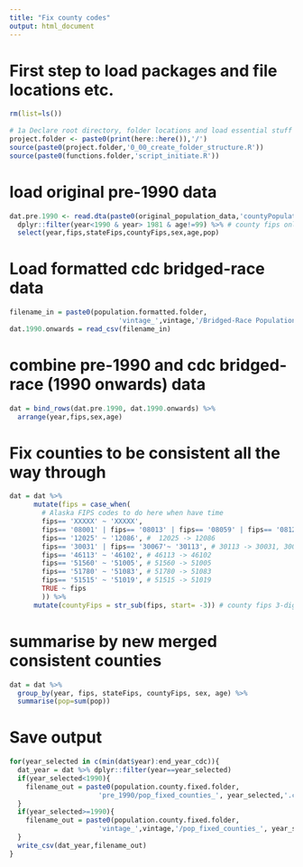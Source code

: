 ```yaml
---
title: "Fix county codes"
output: html_document
---
```


# First step to load packages and file locations etc.
```r
rm(list=ls())
 
# 1a Declare root directory, folder locations and load essential stuff
project.folder <- paste0(print(here::here()),'/')
source(paste0(project.folder,'0_00_create_folder_structure.R'))
source(paste0(functions.folder,'script_initiate.R'))
```

# load original pre-1990 data
```r
dat.pre.1990 <- read.dta(paste0(original_population_data,'countyPopulationsnewyears.dta')) %>%
  dplyr::filter(year<1990 & year> 1981 & age!=99) %>% # county fips only reliable 1982 onwards
  select(year,fips,stateFips,countyFips,sex,age,pop)
```

# Load formatted cdc bridged-race data
```r
filename_in = paste0(population.formatted.folder,
                           'vintage_',vintage,'/Bridged-Race Population Estimates 1990-2020 ',start_year_cdc,' ',end_year_cdc,'.csv')
dat.1990.onwards = read_csv(filename_in)
```

# combine pre-1990 and cdc bridged-race (1990 onwards) data
```r
dat = bind_rows(dat.pre.1990, dat.1990.onwards) %>%
  arrange(year,fips,sex,age)
```

# Fix counties to be consistent all the way through
```r
dat = dat %>%
      mutate(fips = case_when(
        # Alaska FIPS codes to do here when have time
        fips== 'XXXXX' ~ 'XXXXX',
        fips== '08001' | fips== '08013' | fips== '08059' | fips== '08123' ~ '08014', # 08001, 08013, 08059, 08123 -> 08014
        fips== '12025' ~ '12086', #  12025 -> 12086
        fips== '30031' | fips== '30067'~ '30113', # 30113 -> 30031, 30067
        fips== '46113' ~ '46102', # 46113 -> 46102
        fips== '51560' ~ '51005', # 51560 -> 51005
        fips== '51780' ~ '51083', # 51780 -> 51083
        fips== '51515' ~ '51019', # 51515 -> 51019
        TRUE ~ fips
        )) %>%
      mutate(countyFips = str_sub(fips, start= -3)) # county fips 3-digit codes
```

# summarise by new merged consistent counties
```r
dat = dat %>%
  group_by(year, fips, stateFips, countyFips, sex, age) %>%
  summarise(pop=sum(pop))
```

# Save output
```r
for(year_selected in c(min(dat$year):end_year_cdc)){
  dat_year = dat %>% dplyr::filter(year==year_selected)
  if(year_selected<1990){
    filename_out = paste0(population.county.fixed.folder,
                      'pre_1990/pop_fixed_counties_', year_selected,'.csv')  
  }
  if(year_selected>=1990){
    filename_out = paste0(population.county.fixed.folder,
                      'vintage_',vintage,'/pop_fixed_counties_', year_selected,'.csv')
  }
  write_csv(dat_year,filename_out)
}
```
